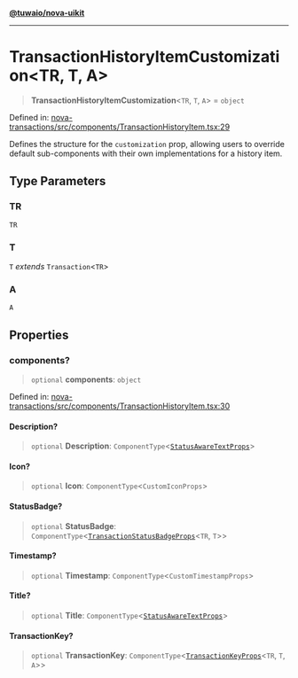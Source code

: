 [**@tuwaio/nova-uikit**](../../../README.md)

***

# TransactionHistoryItemCustomization\<TR, T, A\>

> **TransactionHistoryItemCustomization**\<`TR`, `T`, `A`\> = `object`

Defined in: [nova-transactions/src/components/TransactionHistoryItem.tsx:29](https://github.com/TuwaIO/nova-uikit/blob/0f098f99a286cd51d21eb8dee167e935819b4f4d/packages/nova-transactions/src/components/TransactionHistoryItem.tsx#L29)

Defines the structure for the `customization` prop, allowing users to override
default sub-components with their own implementations for a history item.

## Type Parameters

### TR

`TR`

### T

`T` *extends* `Transaction`\<`TR`\>

### A

`A`

## Properties

### components?

> `optional` **components**: `object`

Defined in: [nova-transactions/src/components/TransactionHistoryItem.tsx:30](https://github.com/TuwaIO/nova-uikit/blob/0f098f99a286cd51d21eb8dee167e935819b4f4d/packages/nova-transactions/src/components/TransactionHistoryItem.tsx#L30)

#### Description?

> `optional` **Description**: `ComponentType`\<[`StatusAwareTextProps`](StatusAwareTextProps.md)\>

#### Icon?

> `optional` **Icon**: `ComponentType`\<`CustomIconProps`\>

#### StatusBadge?

> `optional` **StatusBadge**: `ComponentType`\<[`TransactionStatusBadgeProps`](TransactionStatusBadgeProps.md)\<`TR`, `T`\>\>

#### Timestamp?

> `optional` **Timestamp**: `ComponentType`\<`CustomTimestampProps`\>

#### Title?

> `optional` **Title**: `ComponentType`\<[`StatusAwareTextProps`](StatusAwareTextProps.md)\>

#### TransactionKey?

> `optional` **TransactionKey**: `ComponentType`\<[`TransactionKeyProps`](TransactionKeyProps.md)\<`TR`, `T`, `A`\>\>
